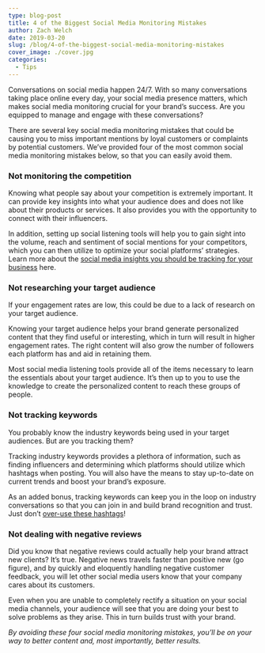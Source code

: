 ```yaml
---
type: blog-post
title: 4 of the Biggest Social Media Monitoring Mistakes
author: Zach Welch
date: 2019-03-20
slug: /blog/4-of-the-biggest-social-media-monitoring-mistakes
cover_image: ./cover.jpg
categories:
  - Tips
---
```


Conversations on social media happen 24/7. With so many conversations taking place online every day, your social media presence matters, which makes social media monitoring crucial for your brand’s success. Are you equipped to manage and engage with these conversations?

There are several key social media monitoring mistakes that could be causing you to miss important mentions by loyal customers or complaints by potential customers. We’ve provided four of the most common social media monitoring mistakes below, so that you can easily avoid them.

### Not monitoring the competition

Knowing what people say about your competition is extremely important. It can provide key insights into what your audience does and does not like about their products or services. It also provides you with the opportunity to connect with their influencers.

In addition, setting up social listening tools will help you to gain sight into the volume, reach and sentiment of social mentions for your competitors, which you can then utilize to optimize your social platforms’ strategies. Learn more about the [social media insights you should be tracking for your business][1] here.

### Not researching your target audience

If your engagement rates are low, this could be due to a lack of research on your target audience.

Knowing your target audience helps your brand generate personalized content that they find useful or interesting, which in turn will result in higher engagement rates. The right content will also grow the number of followers each platform has and aid in retaining them.

Most social media listening tools provide all of the items necessary to learn the essentials about your target audience. It’s then up to you to use the knowledge to create the personalized content to reach these groups of people.

### Not tracking keywords

You probably know the industry keywords being used in your target audiences. But are you tracking them?

Tracking industry keywords provides a plethora of information, such as finding influencers and determining which platforms should utilize which hashtags when posting. You will also have the means to stay up-to-date on current trends and boost your brand’s exposure.

As an added bonus, tracking keywords can keep you in the loop on industry conversations so that you can join in and build brand recognition and trust. Just don’t [over-use these hashtags][2]!

### Not dealing with negative reviews

Did you know that negative reviews could actually help your brand attract new clients? It’s true. Negative news travels faster than positive new (go figure), and by quickly and eloquently handling negative customer feedback, you will let other social media users know that your company cares about its customers.

Even when you are unable to completely rectify a situation on your social media channels, your audience will see that you are doing your best to solve problems as they arise. This in turn builds trust with your brand.

_By avoiding these four social media monitoring mistakes, you’ll be on your way to better content and, most importantly, better results._

[1]: /blog/are-you-tracking-these-3-important-social-media-insights-for-your-business
[2]: /blog/dont-hashtag-everything-guide-for-social-media-marketers-how-to-handle-hashtags
